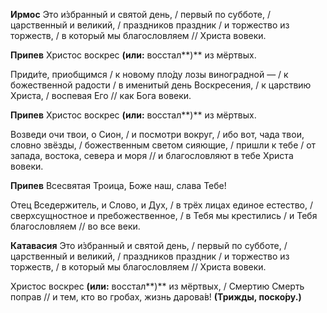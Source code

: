 **Ирмос** Это и́збранный и святой день, / первый по субботе, / царственный и великий, / праздников праздник / и торжество из торжеств, / в который мы благословляем // Христа вовеки.

**Припев** Христос воскрес **(или:** восстал**)** из мёртвых.

Приди́те, приобщимся / к новому пло́ду лозы виноградной — / к божественной радости / в именитый день Воскресения, / к царствию Христа, / воспевая Его // как Бога вовеки.

**Припев** Христос воскрес **(или:** восстал**)** из мёртвых.

Возведи очи твои, о Сион, / и посмотри вокруг, / ибо вот, чада твои, словно звёзды, / божественным светом сияющие, / пришли к тебе / от запада, востока, севера и моря // и благословляют в тебе Христа вовеки.

**Припев** Всесвятая Троица, Боже наш, слава Тебе!

Отец Вседержитель, и Слово, и Дух, / в трёх лицах единое естество, / сверхсущностное и пребожественное, / в Тебя мы крестились / и Тебя благословляем // во все веки.

**Катавасия** Это и́збранный и святой день, / первый по субботе, / царственный и великий, / праздников праздник / и торжество из торжеств, / в который мы благословляем // Христа вовеки.

Христос воскрес **(или:** восстал**)** из мёртвых, / Смертию Смерть поправ // и тем, кто во гробах, жизнь дарова́в! **(Трижды, поско́ру.)**
